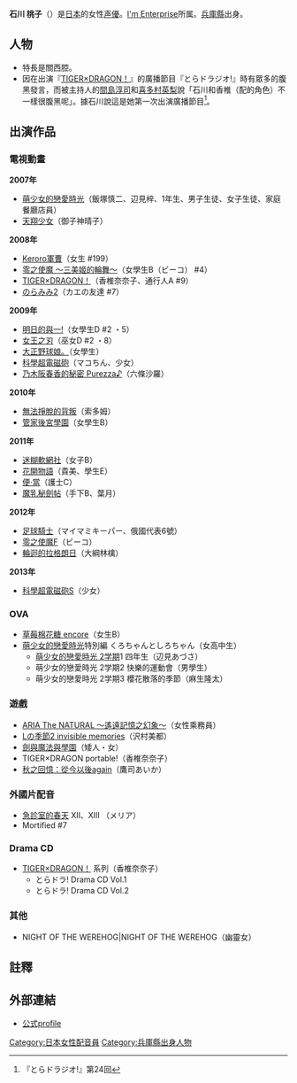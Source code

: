 {{配音員
|名字= 石川 桃子
|圖片= 
|尺寸= 
|簡介= 
|羅馬拼音= Ishikawa Momoko
|暱稱= 
|生年= 
|生月= 7
|生日= 16
|出生地= {{JPN}}[[兵庫縣|兵庫縣]]
|歿年= 
|歿月= 
|歿日= 
|死沒地= 
|血型= O型
|所屬= [[I'm_Enterprise|I'm Enterprise]]
|活動時期= 2007年 -
|出道作= 御子神晴子（[[天翔少女|天翔少女]]）
|代表作= 
|網站= 
}}
{{Japanese|japanese=石川 桃子|kana=いしかわ ももこ|romaji=Ishikawa Momoko}}

'''石川 桃子'''（{{bd||7月16日|catIdx=Ishikawa Momoko}}）是[[日本|日本]]的女性[[声優|声優]]。[[I'm_Enterprise|I'm Enterprise]]所属。[[兵庫縣|兵庫縣]]出身。

== 人物 ==
* 特長是關西腔。
* 因在出演『[[TIGER×DRAGON！|TIGER×DRAGON！]]』的廣播節目『とらドラジオ!』時有眾多的腹黑發言，而被主持人的[[間島淳司|間島淳司]]和[[喜多村英梨|喜多村英梨]]說「石川和香椎（配的角色）不一樣很腹黑呢」。據石川說這是她第一次出演廣播節目<ref>『とらドラジオ!』第24回</ref>。

== 出演作品 ==
=== 電視動畫 ===
'''2007年'''
* [[萌少女的戀愛時光|萌少女的戀愛時光]]（飯塚慎二、辺見梓、1年生、男子生徒、女子生徒、家庭餐廳店員）
* [[天翔少女|天翔少女]]（御子神晴子）

'''2008年'''
* [[Keroro軍曹_(電視動畫)|Keroro軍曹]]（女生 #199）
* [[零之使魔#零之使魔_～三美姬的輪舞～（第三期）|零之使魔 ～三美姬的輪舞～]]（女學生B（ビーコ） #4）
* [[TIGER×DRAGON！|TIGER×DRAGON！]]（香椎奈奈子、通行人A #9）
* [[のらみみ2|のらみみ2]]（カエの友達 #7）

'''2009年'''
* [[明日的與一!|明日的與一!]]（女學生D #2 ・5）
* [[女王之刃|女王之刃]]（巫女D #2 ・8）
* [[大正野球娘。|大正野球娘。]]（女學生）
* [[科學超電磁砲|科學超電磁砲]]（マコちん、少女）
* [[乃木坂春香的秘密|乃木阪春香的秘密 Purezza♪]]（六條沙羅）

'''2010年'''
* [[無法掙脫的背叛|無法掙脫的背叛]]（索多姆）
* [[大小姐×執事!|管家後宮學園]]（女學生B）

'''2011年'''
* [[迷糊軟網社|迷糊軟網社]]（女子B）
* [[花開物語|花開物語]]（貴美、學生E）
* [[便·當|便·當]]（護士C）
* [[魔乳秘劍帖|魔乳秘劍帖]]（手下B、葉月）

'''2012年'''
* [[足球騎士|足球騎士]]（マイマミキーパー、俄國代表6號）
* [[零之使魔|零之使魔F]]（ビーコ）
* [[輪迴的拉格朗日|輪迴的拉格朗日]]（大綱林檎）

'''2013年'''
* [[科學超電磁砲|科學超電磁砲S]]（少女）

=== OVA ===
* [[草莓棉花糖|草莓棉花糖 encore]]（女生B）
* [[萌少女的戀愛時光|萌少女的戀愛時光]]特別編 くろちゃんとしろちゃん（女高中生）
** [[萌少女的戀愛時光|萌少女的戀愛時光 2学期]]1 四年生（辺見あづさ）
** 萌少女的戀愛時光 2学期2 快樂的運動會（男學生）
** 萌少女的戀愛時光 2学期3 櫻花散落的季節（麻生隆太）

=== 遊戲 ===
* [[水星領航員#《ARIA_The_NATURAL_～遙遠記憶之幻象～》|ARIA The NATURAL ～遙遠記憶之幻象～]]（女性乘務員）
* [[Lの季節2_invisible_memories|Lの季節2 invisible memories]]（沢村美都）
* [[劍與魔法與學園|劍與魔法與學園]]（矮人・女）
* TIGER×DRAGON portable!（香椎奈奈子）
* [[秋之回憶：從今以後again|秋之回憶：從今以後again]]（鷹司あいか）

=== 外國片配音 ===
* [[急診室的春天|急診室的春天]] XII、XIII （メリア）
* Mortified #7

=== Drama CD  ===
* [[TIGER×DRAGON！|TIGER×DRAGON！]] 系列（香椎奈奈子）
** とらドラ! Drama CD Vol.1
** とらドラ! Drama CD Vol.2

=== 其他 ===
* NIGHT OF THE WEREHOG|NIGHT OF THE WEREHOG（幽靈女）

== 註釋 ==
{{Reflist}}

== 外部連結 ==
* [https://web.archive.org/web/20100923044317/http://www.imenterprise.jp/data.php?id=2 公式profile]{{ja}}

{{I'm Enterprise|voicercate=1}}

{{DEFAULTSORT:Ishikawa Momoko}}
[[Category:日本女性配音員|Category:日本女性配音員]]
[[Category:兵庫縣出身人物|Category:兵庫縣出身人物]]